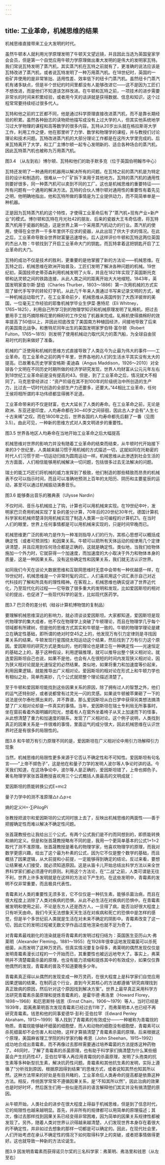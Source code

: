```yaml
---
---
---
```

title: 工业革命，机械思维的结果
---




机械思维直接带来工业大发明的时代。

虽然牛顿本人就利用光学原理发明了牛顿天文望远镜，并且因此当选为英国皇家学会会员，但是第一个自觉应用牛顿力学原理做出重大发明的是伟大的发明家瓦特。我们常说瓦特发明了蒸汽机，其实蒸汽机在瓦特之前就有了，更准确的说法应该是瓦特改进了蒸汽机，或者说瓦特发明了一种万用蒸汽机。在18世纪时，英国的一些矿井使用的是非常笨拙、适用性差、效率低下的纽卡门蒸汽机。虽然纽卡门蒸汽机有诸多缺点，但是半个世纪的时间里都没有人能够改进它——这不是因为工匠们不想改进，而是他们不知道该怎样改进。在牛顿和瓦特之前，一项技术的进步需要非常长的时间来积累经验，或者用今天的话讲就是获得数据、信息和知识，这个过程常常要持续经过很多代人。

瓦特和他之前的工匠都不同，他是通过科学原理直接改进蒸汽机，而不是靠长期经验的积累。虽然各种励志的读物把他描写成没有上过大学的人，但其实他系统地学习过大学物理的课程和高等数学的很多内容。瓦特从20岁出头就在格拉斯哥大学工作，利用工作之便，他在那里听了力学、数学和物理学的课程，并与教授们讨论理论和技术问题。瓦特改进蒸汽机的大部分理论工作都是在这所大学里完成的。后来瓦特离开了大学，和工厂主博尔顿一起专心发明新的、适合各种场合的蒸汽机，因此瓦特蒸汽机也被称为万用蒸汽机。



图3.4 （从左到右）博尔顿、瓦特和他们的助手默多克（位于英国伯明翰市中心）

瓦特还发明了一种通用的机器用以解决所有的问题。在瓦特之前的蒸汽机是为特定目的设计和制造的，很难从一个厂矿拆下来用于其他地方。瓦特的蒸汽机的通用性则要好很多，同一种蒸汽机可以卖到不同的工厂。这也是机械思维的重要特征——所有问题有一个通用的解决方法。瓦特的合伙人博尔顿对通用性的重要性有着先见之明，他明确地指出，他和瓦特所做的事情是为工业提供动力，而不简简单单是一种机器。

正是因为瓦特蒸汽机的这个特性，才使得工业革命后有了”蒸汽机+现有产业=新产业”的模式。博尔顿和瓦特在月光社42的朋友、后来的瓷器大王韦奇伍德，将瓦特蒸汽机用于瓷器的制造，这是世界上第一个采用蒸汽机动力的行业。蒸汽机的使用，使得在全世界一千多年里供不应求的瓷器，从此出现了供大于求的情况。在此之后，工业革命导致全世界财富量迅速增长。后人这样评价牛顿和瓦特这两位英国的杰出人物：牛顿找到了开启工业革命大门的钥匙，而瓦特拿着这把钥匙开启了工业革命的大门。

瓦特的成功不仅是技术的胜利，更重要的是他掌握了新的方法论——机械思维。在瓦特之后，机械思维在欧洲开始普及，工匠们发明了解决各种问题的机械。19世纪初，英国技师史蒂芬森利用机械发明了火车，并且在1821年实现了英国斯托克顿和达灵顿之间的铁路连接，从此人类之间的距离开始大大地缩短。1843年，英国发明家查尔斯·瑟伯（Charles Thurber，1803～1886）第一次用机械的方式实现了替代手写字的转轮打字机，从此几千年来人类通过书写来记录文明的方式，被一种机械运动取代了。在工业革命前夕，机械思维从英国传到了大西洋彼岸的美国，一位毫无工作经验的耶鲁机械学毕业生伊菜·惠特尼（Eli Whitney，1765~1825），利用自己所学习到的物理学知识和机械原理发明了轧棉机，把过去要用手工技巧摘除棉花里的棉籽的工作交给了机器来完成。轧棉机使得摘棉籽的效率提高了50倍以上，并因此彻底改变了美国南方种植园经济，间接地导致了后来的美国南北战争。和惠特尼同年出生的美国发明家罗伯特·富尔顿（Robert Fulton，1765～1815）则发明了使用机械动力取代风力的蒸汽船，为全球自由贸易时代的到来做好了准备。

机械的广泛使用和机械的思维方式直接导致了人类迄今为止最为伟大的事件——工业革命。在工业革命之前的两千年里，世界各地的人们的生活水平其实没有太大的提高。已故著名历史学家安格斯·麦迪森（Angus Maddison，1926～2010）对全球各个文明在不同历史时期所做的经济学研究发现，世界人均财富从公元元年左右到18世纪工业革命前是没有提高的43。但是，到了工业革命之后，情况就大不相同了。马克思曾经讲过：”资产阶级在其不到100年的阶级统治中所创造的生产力，比过去一切时代创造的全部生产力还要多，还要大。”44相比工业革命，任何王侯将相所谓的丰功伟绩都显得微不足道。

工业革命带来的不仅是财富，也大大延长了人类的寿命。在工业革命之前，无论是欧洲、东亚还是印度，人均寿命都在30~40岁之间徘徊，因此古人才会有”人生七十古来稀”之叹。而在1800年之后，世界各国的人均寿命都先后翻了一番（见图3.5）。由此可见，一种新的思维方式对人类文明进步的重要性。



图3.5 世界各地区人均寿命在当地开始工业革命之后大幅提高

机械思维对世界的影响力并没有随着工业革命的结束而结束，从牛顿时代开始接下来的3个世纪里，人类越来越习惯于用机械的方式描述一切，这就如同在托勒密的时代人们习惯于把一切运动归结为圆周运动一样。机械思维从此渗透到社会生活的方方面面，人们相信能够用机械解决一切问题，包括很多过去无法解决的问题。

瑞士的能工巧匠们将机械的威力发挥到了极致，他们制造的那些精致而昂贵的机械表不仅可以指示时间，而且可以准确地预测上百年的太阳历、阴历和主要星辰的运动，甚至可以通过机械振动演奏音乐。



图3.6 能够奏出音乐的雅典表（Ulysse Nardin）

不仅时间、音乐与机械挂上了钩，计算也可以用机械来实现。在19世纪中叶，发明家巴贝奇用机械实现了复杂的差分计算，70年后的20世纪30年代，德国计算机科学家和机械师楚泽则用机械实现了制造人类第一台可编程的计算机Z1。在当时人们的眼里，世界上任何事情都是可以用机械来实现的，只是时间早晚而已。

机械思维更广泛的影响力是作为一种准则指导人们的行为，其核心思想可以概括成确定性（或者可预测性）和因果关系。牛顿可以把所有天体运动的规律用几个定律讲清楚，并且应用到任何场合都是正确的，这就是确定性。类似地，当我们给物体施加一个外力时，它就获得一个加速度，而加速度的大小取决于外力和物体本身的质量，这是一种因果关系。没有这些确定性和因果关系，我们就无法认识世界。

如同我们今天在谈论大数据思维和互联网思维时无意中会带有一种优越感一样，在19世纪时，机械思维是一个非常时髦的词汇，人们喜欢用这个词汇表示自己对近代科技的了解和所具有的理性精神。在客观上，机械思维也确实促进了世界近代化，乃至现代化的过程——它导致了很多重大的发明和发现，比如爱因斯坦的相对论的提出，也促进了一些现代科学的诞生，比如现代医药学。



图3.7 巴贝奇的差分机（硅谷计算机博物馆的复制品）

要理解机械思维深远的影响力，就必须谈谈爱因斯坦。大家都知道，爱因斯坦是现代物理学的集大成者，他不仅在物理学上突破了牛顿理论，而且在物理学几乎每个领域都有所建树，但是他的思维方式其实和牛顿是一致的。牛顿的物理学理论是建立在确定性基础，即所谓的绝对时空45之上的，他发现万有引力定律则是寻找因果关系的结果。牛顿发现行星围绕太阳运动这个结果，然后找到了万有引力这个原因。爱因斯坦的研究方式是类似的，他的理论也是建立在一种确定性——光速恒定的基础之上的，基于这种假设，利用逻辑推理，就可以推导出整个狭义相对论。就连爱因斯坦自己也说，如果不是他，也会有人在很短的时间内发现狭义相对论，因为狭义相对论就是光速恒定的必然结果。类似地，如果将重力和加速度等价起来，利用因果逻辑，就能推导出广义相对论。爱因斯坦的相对论在形式上和牛顿力学也有相似之处，简单而美妙，几个公式就把整个理论描述清楚了。

至于牛顿和爱因斯坦能找到这些因果关系的原因，除了拥有过人的智慧之外，他们的运气还特别好，或者说都曾有过灵光一闪的灵感。如果说牛顿被苹果砸了一下的说法是伏尔泰杜撰出来的，并不靠谱，那么爱因斯坦从白日梦中获得另类想法搞清楚了广义相对论却是一件真实的事情。当年，爱因斯坦在瑞士专利局无所事事时，坐在窗前看着外面明媚的阳光，想着有人在窗外坐着椅子从天上加速而下的怪事，从此想清楚了重力和加速度的联系，发现了广义相对论。这个例子说明，人类找到真正的因果关系是一件很难的事情，里面运气的成分很大，因此机械思维在认识世界时还是有很多的局限性的。



图3.8 和牛顿万有引力原理不同的是，爱因斯坦在广义相对论中用引力场解释引力现象

当然，机械思维的局限性更多来源于它否认不确定性和不可知性。爱因斯坦有句名言——”上帝不掷色子”，这是他在和量子力学的发明人波尔等人争论时讲的话。今天我们知道，在这场争论中，波尔等人是正确的，爱因斯坦错了，上帝也掷色子。著名物理学家张首晟教授喜欢用三个公式概括人类最高的文明成就：

爱因斯坦的质能转换公式E=mc2

量子力学中的测不准原理△t·△p>ε

熵的定义H=-∑iPilogPi

张教授把波尔和爱因斯坦的公式同时放上去了，反映出机械思维的两面性——善于把握确定性而难以解决不确定性问题。

张首晟教授也让我给出三个公式。有两个公式我们是不约而同想到的，即质能转换和熵的定义。但是和张首晟教授略有不同的是，我用一个更简单基本的公式1+1=2取代了测不准原理。张首晟教授是著名的物理学家，他喜欢物理学的原理，而我对数学更感兴趣，给出了这个最为朴素的公式，因为它不仅是整个数学的基础，而且概括了因果逻辑，从大前提和小前提，一定能够得到确定的结论。反过来看，要想让结果被人们接受，就必须知道原因。这是从笛卡儿开始总结出科学方法以来全世界科学家们都必须遵守的原则。利用这个方法论，在“二战”之前，人类可谓是无往不利，世界上许多发明就是在这样的方法论下产生的。在这些发明中，青霉素的发明不仅非常重要，而且极具代表性。

青霉素对人类的重要性无须多言，它不仅仅是一种抗生素，能够杀菌治病，而且在很大程度上消除了人类对疾病的恐惧，从此不必生活在对疾病的恐惧中。在青霉素被发明和使用之前，不论是东方人还是西方人，一旦得了病，能否治好很大程度上只有听天由命。我们今天无法想象天天生活在对疾病和死亡的恐惧中是怎样的感觉，但是半个多世纪前人类就是生活在对未来不确定的阴影中。青霉素改变了这一切，因此它的发明过程被无数文学作品过度地渲染也就不足为奇了。

对青霉素最戏剧化的渲染就是将青霉素的发明过程归结为：英国医生亚历山大·弗莱明（Alexander Fleming，1881～1955）在1928年很幸运地发现霉菌可以杀死细菌，从而发明了这种万灵药。但真实情况要复杂得多，弗莱明的偶然发现仅仅是发明青霉素漫长过程的一个开始而已，其重要性也被远远地夸大了。事实上，弗莱明并不清楚霉菌杀菌的原理，也没有能力浓缩和提炼其中的有效成分，如果仅仅靠他偶然的发现，青霉素的普及不知道要晚多少年。

青霉素真正得以从偶然的发现变成一种万灵药，在很大程度上是科学家们自觉应用因果逻辑的结果。在制药这个行业，直到今天其核心的方法都遵循”研究病理找到真正致病的原因，然后针对这个原因找到解决方案”。世界上最早真正采用科学方法研究青霉素杀菌原理和提炼青霉素的，是霍华德·弗洛里（Howard Florey，1898～1968）和厄恩斯特·钱恩（Ernst Chain，1906～1979）等人，当时已经是1939年，距离弗莱明首次发现青霉素已经过去11年了，而弗莱明本人也已经不再研究青霉素。钱恩和他的同事爱德华·彭利·亚伯拉罕（Edward Penley Abraham，1913～1999）等人找到了青霉素的有效成分——一种被称为青霉烷的物质。青霉烷能够破坏细菌的细胞壁，而人和动物的细胞没有细胞壁，青霉素可以杀死细菌却不会伤害人和动物，这样才算搞清楚了青霉素杀菌的原理。后来根据这个原理，美国麻省理工学院的科学家约翰·希恩（John Sheehan，1915~1992）成功地合成出青霉素，而不再像过去那样需要通过培养霉菌的方法提炼这种药物了。46同时，了解了青霉素的杀菌原理，也有助于科学家们搞清楚为什么某些细菌会产生抗药性47，亚伯拉罕等人再应用青霉烷的杀菌原理，发明了头孢类的抗生素等多种新型抗生素，解决抗药性问题。青霉素和其他抗生素的发明，实际上遵循了”分析找到原因，根据原因得到结果”的思维方式，或者说知其然也知其所以然。这种方法带来的好处是有目共睹的，工业革命后人类寿命的提高都是依靠这种方法。相反，传统医学常常不遵循因果关系，是“不知其所以然”，因此治病的效果也是时好时坏，然后医生们用一些似是而非的语言解释他们其实并没有搞清楚的原因。

从牛顿开始，人类社会的进步在很大程度上得益于机械思维，但是到了信息时代，它的局限性也越来越明显。首先，并非所有的规律都可以用简单的原理描述；其次，像过去那样找到因果关系已经变得非常困难，因为简单的因果关系规律性都被发现了。另外，随着人类对世界认识得越来越清楚，人们发现世界本身存在着很大的不确定性，并非如过去想象的那样一切都是可以确定的。因此，在现代社会里，人们开始考虑在承认不确定性的情况下如何取得科学上的突破，或者把事情做得更好。这也就导致一种新的方法论诞生。



图3.9 因发明青霉素而获得诺贝尔奖的三名科学家：弗莱明、弗洛里和钱恩（从左至右）